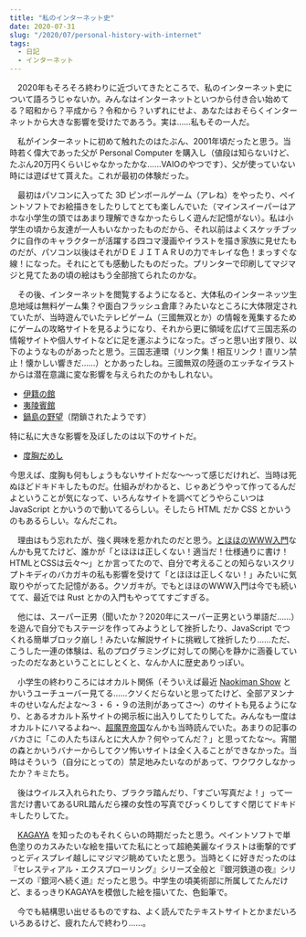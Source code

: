 ```yaml
---
title: "私のインターネット史"
date: 2020-07-31
slug: "/2020/07/personal-history-with-internet"
tags:
  - 日記
  - インターネット
---
```


　2020年もそろそろ終わりに近づいてきたところで、私のインターネット史について語ろうじゃないか。みんなはインターネットといつから付き合い始めてる？昭和から？平成から？令和から？いずれにせよ、あなたはおそらくインターネットから大きな影響を受けたであろう。実は……私もその一人だ。

　私がインターネットに初めて触れたのはたぶん、2001年頃だったと思う。当時若く偉大であった父が Personal Computer を購入し（値段は知らないけど、たぶん20万円くらいじゃなかったかな……VAIOのやつです）、父が使っていない時には遊ばせて貰えた。これが最初の体験だった。

　最初はパソコンに入ってた 3D ピンボールゲーム（アレね）をやったり、ペイントソフトでお絵描きをしたりしてとても楽しんでいた（マインスイーパーはアホな小学生の頭ではあまり理解できなかったらしく遊んだ記憶がない）。私は小学生の頃から友達が一人もいなかったものだから、それ以前はよくスケッチブックに自作のキャラクターが活躍する四コマ漫画やイラストを描き家族に見せたものだが、パソコン以後はそれがＤＥＪＩＴＡＲＵの力でキレイな色！まっすぐな線！になった。それにとても感動したものだった。プリンターで印刷してマジマジと見てたあの頃の絵はもう全部捨てられたのかな。

　その後、インターネットを閲覧するようになると、大体私のインターネッツ生息地域は無料ゲーム集？や面白フラッシュ倉庫？みたいなところに大体限定されていたが、当時遊んでいたテレビゲーム（三國無双とか）の情報を蒐集するためにゲームの攻略サイトを見るようになり、それから更に領域を広げて三国志系の情報サイトや個人サイトなどに足を運ぶようになった。ざっと思い出す限り、以下のようなものがあったと思う。三国志連環（リンク集！相互リンク！直リン禁止！懐かしい響きだ……）とかあったしね。三國無双の陸遜のエッチなイラストからは潜在意識に変な影響を与えられたのかもしれない。

- [伊籍の館](http://iseki.gozaru.jp/)
- [夷陵賓館](https://hb5.seikyou.ne.jp/home/misemise/)
- [鍋島の野望](http://web.archive.org/web/20060822044847/nabeyabo.com/)（閉鎖されたようです）

特に私に大きな影響を及ぼしたのは以下のサイトだ。

- [度胸だめし](http://www.110kz.com/003/)

今思えば、度胸も何もしょうもないサイトだな～～って感じだけれど、当時は死ぬほどドキドキしたものだ。仕組みがわかると、じゃあどうやって作ってるんだよということが気になって、いろんなサイトを調べてどうやらこいつは JavaScript とかいうので動いてるらしい。そしたら HTML だか CSS とかいうのもあるらしい。なんだこれ。

　理由はもう忘れたが、強く興味を惹かれたのだと思う。[とほほのWWW入門](http://www.tohoho-web.com/)なんかも見てたけど、誰かが「とほほは正しくない！適当だ！仕様通りに書け！HTMLとCSSは云々～」とか言ってたので、自分で考えることの知らないスクリプトキディのバカガキの私も影響を受けて「とほほは正しくない！」みたいに気取りやがってた記憶がある。クソガキが。でもとほほのWWW入門は今でも続いてて、最近では Rust とかの入門もやっててすごすぎる。

　他には、スーパー正男（聞いたか？2020年にスーパー正男という単語だ……）を遊んで自分でもステージを作ってみようとして挫折したり、JavaScript でつくれる簡単ブロック崩し！みたいな解説サイトに挑戦して挫折したり……ただ、こうした一連の体験は、私のプログラミングに対しての関心を静かに涵養していったのだなあということにしとくと、なんか人に歴史ありっぽい。

　小学生の終わりころにはオカルト関係（そういえば最近 [Naokiman Show](https://www.youtube.com/channel/UC4lN5sizuJraSHqy99xTy6Q) とかいうユーチューバー見てる……クソくだらないと思ってたけど、全部アヌンナキのせいなんだよな～３・６・９の法則があってさ～）のサイトも見るようになり、とあるオカルト系サイトの掲示板に出入りしてたりしてた。みんなも一度はオカルトにハマるよね～、[超魔界帝国](http://daimaohgun.web.fc2.com/)なんかも当時読んでいた。あまりの記事のバカさに「この人たちほんとに大人か？何やってんだ？」と思ってたな～。宵闇の森とかいうバナーからしてクソ怖いサイトは全く入ることができなかった。当時はそういう（自分にとっての）禁足地みたいなのがあって、ワクワクしなかったか？キミたち。

　後はウイルス入れられたり、ブラクラ踏んだり、「すごい写真だよ！」って一言だけ書いてあるURL踏んだら裸の女性の写真でびっくりしてすぐ閉じてドキドキしたりしてた。

　[KAGAYA](http://www.kagayastudio.com/) を知ったのもそれくらいの時期だったと思う。ペイントソフトで単色塗りのカスみたいな絵を描いてた私にとって超絶美麗なイラストは衝撃的でずっとディスプレイ越しにマジマジ眺めていたと思う。当時とくに好きだったのは『セレスティアル・エクスプローリング』シリーズ全般と『銀河鉄道の夜』シリーズの『銀河へ続く道』だったと思う。中学生の頃美術部に所属してたんだけど、まるっきりKAGAYAを模倣した絵を描いてた、色鉛筆で。

　今でも結構思い出せるものですね、よく読んでたテキストサイトとかまだいろいろあるけど、疲れたんで終わり……。